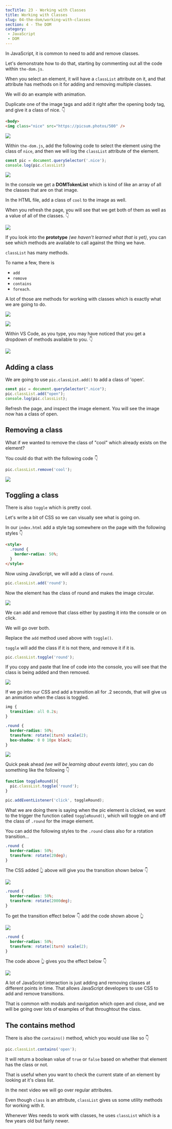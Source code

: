 ```yaml
---
tocTitle: 23 - Working with Classes
title: Working with Classes
slug: 04-the-dom/working-with-classes
section: 4 - The DOM
category:
 - JavaScript
 - DOM
---
```


In JavaScript, it is common to need to add and remove classes.

Let's demonstrate how to do that, starting by commenting out all the code within `the-dom.js`.

When you select an element, it will have a `classList` attribute on it, and that attribute has methods on it for adding and removing multiple classes.

We will do an example with animation.

Duplicate one of the image tags and add it right after the opening body tag, and give it a class of nice. 👇

```html
<body>
<img class="nice" src="https://picsum.photos/500" />
```

![](./1443.png)

Within `the-dom.js`, add the following code to select the element using the class of `nice`, and then we will log the `classList` attribute of the element.

```js
const pic = document.querySelector('.nice');
console.log(pic.classList)
```

![](./237.png)

In the console we get a **DOMTokenList** which is kind of like an array of all the classes that are on that image.

In the HTML file, add a class of `cool` to the image as well.

When you refresh the page, you will see that we get both of them as well as a value of all of the classes.  👇

![](./238.png)

If you look into the **prototype** _(we haven't learned what that is yet)_, you can see which methods are available to call against the thing we have.

`classList` has many methods.

To name a few, there is
- `add`
- `remove`
- `contains`
- `foreach`.

A lot of those are methods for working with classes which is exactly what we are going to do.

![](./239.png)

![](./240.png)

Within VS Code, as you type, you may have noticed that you get a dropdown of methods available to you. 👇

![](./241.png)

## Adding a class

We are going to use `pic.classList.add()` to add a class of 'open'.

```js
const pic = document.querySelector(".nice");
pic.classList.add("open");
console.log(pic.classList);
```

Refresh the page, and inspect the image element. You will see the image now has a class of open.

## Removing a class

What if we wanted to remove the class of "cool" which already exists on the element?

You could do that with the following code 👇

```js
pic.classList.remove('cool');
```

![](./242.png)

## Toggling a class

There is also `toggle` which is pretty cool.

Let's write a bit of CSS so we can visually see what is going on.

In our `index.html` add a style tag somewhere on the page with the following styles 👇

```html
<style>
  .round {
    border-radius: 50%;
  }
</style>
```

Now using JavaScript, we will add a class of `round`.

```js
pic.classList.add('round');
```

Now the element has the class of round and makes the image circular.

![](./1444.png)

We can add and remove that class either by pasting it into the console or on click.

We will go over both.

Replace the `add` method used above with `toggle()`.

`toggle` will add the class if it is not there, and remove it if it is.

```js
pic.classList.toggle('round');
```

If you copy and paste that line of code into the console, you will see that the class is being added and then removed.

![](./round.gif)

If we go into our CSS and add a transition all for .2 seconds, that will give us an animation when the class is toggled.

```css
img {
  transition: all 0.2s;
}

.round {
  border-radius: 50%;
  transform: rotate(1turn) scale(2);
  box-shadow: 0 0 10px black;
}
```

![](./round-transition.gif)

Quick peak ahead _(we will be learning about events later)_, you can do something like the following 👇

```js
function toggleRound(){
  pic.classList.toggle('round');
}

pic.addEventListener('click', toggleRound);
```

What we are doing there is saying when the pic element is clicked, we want to the trigger the function called `toggleRound()`, which will toggle on and off the class of `.round` for the image element.

You can add the following styles to the `.round` class also for a rotation transition...

```css
.round {
  border-radius: 50%;
  transform: rotate(20deg);
}
```

The CSS added 👆 above will give you the transition shown below 👇

![](./transition1.gif)

```css
.round {
  border-radius: 50%;
  transform: rotate(2000deg);
}
```

To get the transition effect below 👇 add the code shown above 👆

![](./transition2.gif)

```css
.round {
  border-radius: 50%;
  transform: rotate(1turn) scale(2);
}
```

The code above 👆 gives you the effect below 👇

![](./transition3.gif)

A lot of JavaScript interaction is just adding and removing classes at different points in time. That allows JavaScript developers to use CSS to add and remove transitions.

That is common with modals and navigation which open and close, and we will be going over lots of examples of that throughtout the class.

## The contains method

There is also the `contains()` method, which you would use like so 👇

```js
pic.classList.contains('open');
```

It will return a boolean value of `true` or `false` based on whether that element has the class or not.

That is useful when you want to check the current state of an element by looking at it's class list.

In the next video we will go over regular attributes.

Even though `class` is an attribute, `classList` gives us some utility methods for working with it.

Whenever Wes needs to work with classes, he uses `classList` which is a few years old but fairly newer.
